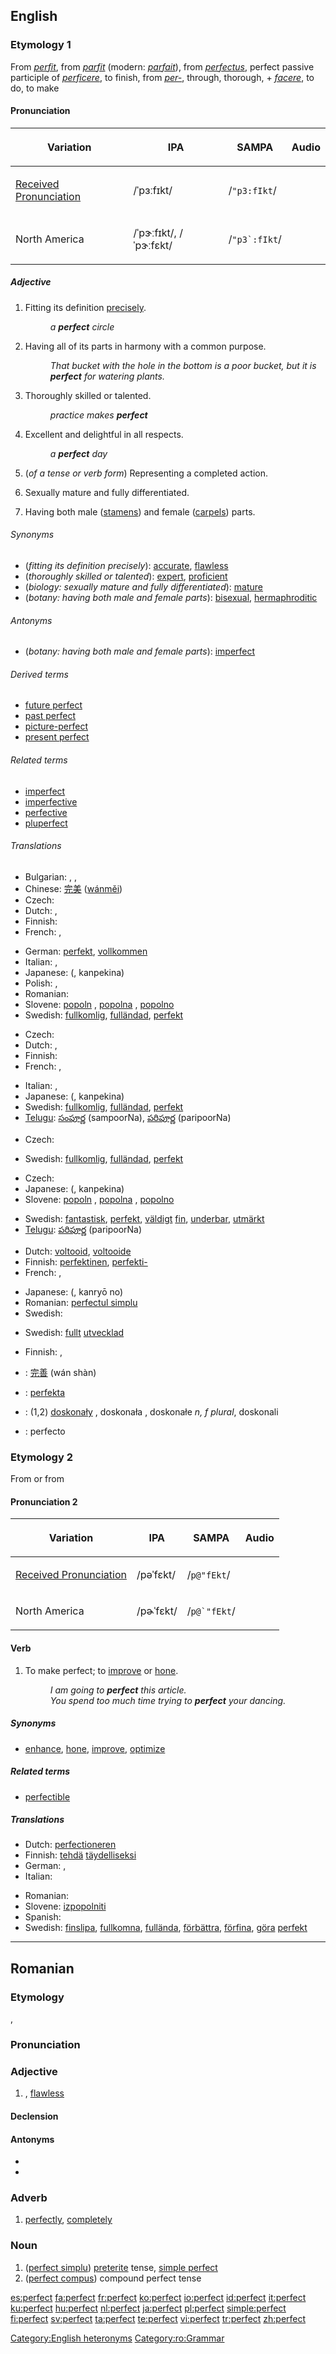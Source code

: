 {{wikipedia|dab=perfect}}
==English==

{{rank|sister|occasion|enemy|729|perfect|bright|scarcely|Paris}}

===Etymology 1===
From {{ME.}} ''[[perfit]]'', from {{OF.}} ''[[parfit]]'' (modern: ''[[parfait]]''), from {{L.}} ''[[perfectus]]'', perfect passive participle of ''[[perficere]]'', to finish, from ''[[per-]]'', through, thorough, + ''[[facere]]'', to do, to make

====Pronunciation====
{| class="wikitable"
! Variation
! IPA
! SAMPA
! Audio
|-
| [[Received Pronunciation]]
| /ˈpɜːfɪkt/
| /<tt>"p3:fIkt</tt>/
|
|-
| North America
| /ˈpɝːfɪkt/, /ˈpɝːfɛkt/
| /<tt>"p3`:fIkt</tt>/
| {{audio|en-us-perfect-adj.ogg|Audio (US)}}
|}

=====Adjective=====
{{rfc-level|Adjective at L4+ not in L3 Ety section}}
{{en-adj}}

# Fitting its definition [[precisely]].
#: ''a '''perfect''' circle''
# Having all of its parts in harmony with a common purpose.
#: ''That bucket with the hole in the bottom is a poor bucket, but it is '''perfect''' for watering plants.''
# Thoroughly skilled or talented.
#: ''practice makes '''perfect'''''
# Excellent and delightful in all respects.
#: ''a '''perfect''' day''
# {{grammar}} (''of a tense or verb form'') Representing a completed action.
# {{biology}} Sexually mature and fully differentiated.
# {{botany}} Having both male ([[stamen]]s) and female ([[carpel]]s) parts.

======Synonyms======
* (''fitting its definition precisely''): [[accurate]], [[flawless]]
* (''thoroughly skilled or talented''): [[expert]], [[proficient]]
* (''biology: sexually mature and fully differentiated''): [[mature]]
* (''botany: having both male and female parts''): [[bisexual]], [[hermaphroditic]]
<!--* [[parfit]]<!--archaic or obsolete-->

======Antonyms======
* (''botany: having both male and female parts''): [[imperfect]]

======Derived terms======
* [[future perfect]]
* [[past perfect]]
* [[picture-perfect]]
* [[present perfect]]

======Related terms======
* [[imperfect]]
* [[imperfective]]
* [[perfective]]
* [[pluperfect]]

======Translations======
{{trans-top|fitting its definition precisely}}
* Bulgarian: {{t+|bg|съвършен|m|tr=sǎvǎršen|sc=Cyrl}}, {{t+|bg|съвършена|f|tr=sǎvǎršena|sc=Cyrl}}, {{t+|bg|съвършено|n|tr=sǎvǎršeno|sc=Cyrl}}
* Chinese: [[完美]] ([[wánměi]])
* Czech: {{t-|cs|dokonalý|m}}
* Dutch: {{t+|nl|perfect}}, {{t-|nl|perfecte}}
* Finnish: {{t+|fi|täydellinen}}
* French: {{t+|fr|parfait|m}}, {{t+|fr|parfaite|f}}
{{trans-mid}}
* German: [[perfekt]], [[vollkommen]]
* Italian: {{t+|it|perfetto|m}}, {{t+|it|perfetta|f}}
* Japanese: {{Jpan|[[完璧な]]}} ({{Jpan|[[かんぺきな]]}}, kanpekina)
* Polish: {{t+|pl|doskonały}}, {{t|pl|perfekcyjny}}
* Romanian: {{t-|ro|perfect}}
* Slovene: [[popoln]] {{m}}, [[popolna]] {{f}}, [[popolno]] {{n}}
* Swedish: [[fullkomlig]], [[fulländad]], [[perfekt]]
{{trans-bottom}}

{{trans-top|having all of its parts in harmony with a common purpose}}
* Czech: {{t-|cs|dokonalý|m}}
* Dutch: {{t+|nl|perfect}}, {{t-|nl|perfecte}}
* Finnish: {{t+|fi|täydellinen}}
* French: {{t+|fr|parfait|m}}, {{t+|fr|parfaite|f}}
{{trans-mid}}
* Italian: {{t+|it|perfetto|m}}, {{t+|it|perfetta|f}}
* Japanese: {{Jpan|[[完璧な]]}} ({{Jpan|[[かんぺきな]]}}, kanpekina)
* Swedish: [[fullkomlig]], [[fulländad]], [[perfekt]]
* [[Telugu]]: [[సంపూర్ణ]] (sampoorNa), [[పరిపూర్ణ]] (paripoorNa)
{{trans-bottom}}

{{trans-top|thoroughly skilled or talented}}
* Czech: {{t-|cs|dokonalý|m}}
{{trans-mid}}
* Swedish: [[fullkomlig]], [[fulländad]], [[perfekt]]
{{trans-bottom}}

{{trans-top|excellent and delightful in all respects}}
* Czech: {{t-|cs|dokonalý|m}}
* Japanese: {{Jpan|[[完璧な]]}} ({{Jpan|[[かんぺきな]]}}, kanpekina)
* Slovene: [[popoln]] {{m}}, [[popolna]] {{f}}, [[popolno]] {{n}}
{{trans-mid}}
* Swedish: [[fantastisk]], [[perfekt]], [[väldigt]] [[fin]], [[underbar]], [[utmärkt]]
* [[Telugu]]: [[పరిపూర్ణ]] (paripoorNa)
{{trans-bottom}}

{{trans-top|grammar: of a tense or verb form: representing a completed action}}
* Dutch: [[voltooid]], [[voltooide]]
* Finnish: [[perfektinen]], [[perfekti-]]
* French: {{t+|fr|parfait|m}}, {{t+|fr|parfaite|f}}
{{trans-mid}}
* Japanese: {{Jpan|[[完了]]の}} ({{Jpan|[[かんりょう]]の}}, kanryō no)
* Romanian: [[perfectul simplu]]
* Swedish: {{t+|sv|perfekt}}
{{trans-bottom}}

{{trans-top|biology: sexually mature and fully differentiated}}
* Swedish: [[fullt]] [[utvecklad]]
{{trans-mid}}
{{trans-bottom}}

{{trans-top|botany: having both male and female parts}}
* Finnish: {{t-|fi|kaksineuvoinen}}, {{t+|fi|täydellinen}}
{{trans-mid}}
{{trans-bottom}}

{{checktrans-top}}
* {{ttbc|Chinese}}: [[完善]] (wán shàn)
* {{ttbc|Ido}}: [[perfekta]]
* {{ttbc|Polish}}: (1,2) [[doskonały]] {{m}}, doskonała {{f}}, doskonałe ''n, f plural'', doskonali {{m}} {{p}}
* {{ttbc|Spanish}}: perfecto
{{checktrans-bottom}}

===Etymology 2===
From {{term|perfect#Adjective|perfect}} {{italbrac|adjective}} or from {{etyl|la|en}} {{term|perfectus||lang=la}}

====Pronunciation 2====
{| class="wikitable"
! Variation
! IPA
! SAMPA
! Audio
|-
| [[Received Pronunciation]]
| /pəˈfɛkt/
| /<tt>p@"fEkt</tt>/
|
|-
| North America
| /pɚˈfɛkt/
| /<tt>p@`"fEkt</tt>/
| {{audio|en-us-perfect-verb.ogg|Audio (US)}}
|}

====Verb====
{{en-verb}}

# {{transitive}} To make perfect; to [[improve]] or [[hone]].
#: ''I am going to '''perfect''' this article.''
#: ''You spend too much time trying to '''perfect''' your dancing.''

=====Synonyms=====
* [[enhance]], [[hone]], [[improve]], [[optimize]]

=====Related terms=====
* [[perfectible]]

=====Translations=====
{{trans-top|make perfect}}
* Dutch: [[perfectioneren]]
* Finnish: [[tehdä]] [[täydellinen|täydelliseksi]]
* German: {{t-|de|vollenden}}, {{t-|de|perfektionieren}}
* Italian: {{t-|it|perfezionare}}
{{trans-mid}}
* Romanian: {{t+|ro|perfecta}}
* Slovene: [[izpopolniti]]
* Spanish: {{t-|es|perfeccionar}}
* Swedish: [[finslipa]], [[fullkomna]], [[fullända]], [[förbättra]], [[förfina]], [[göra]] [[perfekt]]
{{trans-bottom}}

[[Category:English heteronyms]]

----

==Romanian==

===Etymology===
{{L.|ro}} {{term|lang=la|perfectus}}, {{G.|ro}} {{term|lang=de|perfekt}}

===Pronunciation===
{{IPA|[perˈfekt]|lang=ro}}

===Adjective===
{{ro-adj|4}}

# {{l|ro|perfect}}, [[flawless]]

====Declension====
{{ro-adj-4|mpl=perfecţi}}

====Antonyms====
* {{l|ro|imperfect}}
* {{l|ro|nedesăvârşit}}

===Adverb===
{{ro-adv}}

# [[perfectly]], [[completely]]

===Noun===
{{ro-noun|gend=n}}

# ([[perfect simplu]]) [[preterite]] tense, [[simple perfect]]
# ([[perfect compus]]) compound perfect tense

[[Category:ro:Grammar]]

[[es:perfect]]
[[fa:perfect]]
[[fr:perfect]]
[[ko:perfect]]
[[io:perfect]]
[[id:perfect]]
[[it:perfect]]
[[ku:perfect]]
[[hu:perfect]]
[[nl:perfect]]
[[ja:perfect]]
[[pl:perfect]]
[[simple:perfect]]
[[fi:perfect]]
[[sv:perfect]]
[[ta:perfect]]
[[te:perfect]]
[[vi:perfect]]
[[tr:perfect]]
[[zh:perfect]]